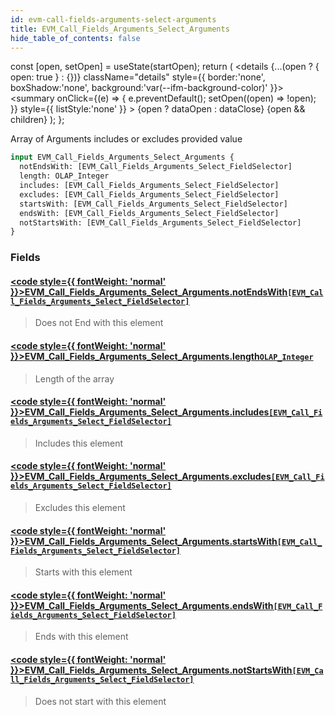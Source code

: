 ```yaml
---
id: evm-call-fields-arguments-select-arguments
title: EVM_Call_Fields_Arguments_Select_Arguments
hide_table_of_contents: false
---
```







  const [open, setOpen] = useState(startOpen);
  return (
    <details {...(open ? { open: true } : {})} className="details" style={{ border:'none', boxShadow:'none', background:'var(--ifm-background-color)' }}>
      <summary
        onClick={(e) => {
          e.preventDefault();
          setOpen((open) => !open);
        }}
        style={{ listStyle:'none' }}
      >
      {open ? dataOpen : dataClose}
      </summary>
      {open && children}
    </details>
  );
};




Array of Arguments includes or excludes provided value


```graphql
input EVM_Call_Fields_Arguments_Select_Arguments {
  notEndsWith: [EVM_Call_Fields_Arguments_Select_FieldSelector]
  length: OLAP_Integer
  includes: [EVM_Call_Fields_Arguments_Select_FieldSelector]
  excludes: [EVM_Call_Fields_Arguments_Select_FieldSelector]
  startsWith: [EVM_Call_Fields_Arguments_Select_FieldSelector]
  endsWith: [EVM_Call_Fields_Arguments_Select_FieldSelector]
  notStartsWith: [EVM_Call_Fields_Arguments_Select_FieldSelector]
}
```




### Fields

#### [<code style={{ fontWeight: 'normal' }}>EVM_Call_Fields_Arguments_Select_Arguments.<b>notEndsWith</b></code>](#)<Bullet />[`[EVM_Call_Fields_Arguments_Select_FieldSelector]`](/docs/graphql-reference/inputs/evm-call-fields-arguments-select-field-selector) <Badge class="secondary" text="list"/> <Badge class="secondary" text="input"/>
> Does not End with this element
> 

#### [<code style={{ fontWeight: 'normal' }}>EVM_Call_Fields_Arguments_Select_Arguments.<b>length</b></code>](#)<Bullet />[`OLAP_Integer`](/docs/graphql-reference/inputs/olap-integer) <Badge class="secondary" text="input"/>
> Length of the array
> 

#### [<code style={{ fontWeight: 'normal' }}>EVM_Call_Fields_Arguments_Select_Arguments.<b>includes</b></code>](#)<Bullet />[`[EVM_Call_Fields_Arguments_Select_FieldSelector]`](/docs/graphql-reference/inputs/evm-call-fields-arguments-select-field-selector) <Badge class="secondary" text="list"/> <Badge class="secondary" text="input"/>
> Includes this element
> 

#### [<code style={{ fontWeight: 'normal' }}>EVM_Call_Fields_Arguments_Select_Arguments.<b>excludes</b></code>](#)<Bullet />[`[EVM_Call_Fields_Arguments_Select_FieldSelector]`](/docs/graphql-reference/inputs/evm-call-fields-arguments-select-field-selector) <Badge class="secondary" text="list"/> <Badge class="secondary" text="input"/>
> Excludes this element
> 

#### [<code style={{ fontWeight: 'normal' }}>EVM_Call_Fields_Arguments_Select_Arguments.<b>startsWith</b></code>](#)<Bullet />[`[EVM_Call_Fields_Arguments_Select_FieldSelector]`](/docs/graphql-reference/inputs/evm-call-fields-arguments-select-field-selector) <Badge class="secondary" text="list"/> <Badge class="secondary" text="input"/>
> Starts with this element
> 

#### [<code style={{ fontWeight: 'normal' }}>EVM_Call_Fields_Arguments_Select_Arguments.<b>endsWith</b></code>](#)<Bullet />[`[EVM_Call_Fields_Arguments_Select_FieldSelector]`](/docs/graphql-reference/inputs/evm-call-fields-arguments-select-field-selector) <Badge class="secondary" text="list"/> <Badge class="secondary" text="input"/>
> Ends with this element
> 

#### [<code style={{ fontWeight: 'normal' }}>EVM_Call_Fields_Arguments_Select_Arguments.<b>notStartsWith</b></code>](#)<Bullet />[`[EVM_Call_Fields_Arguments_Select_FieldSelector]`](/docs/graphql-reference/inputs/evm-call-fields-arguments-select-field-selector) <Badge class="secondary" text="list"/> <Badge class="secondary" text="input"/>
> Does not start with this element
> 



